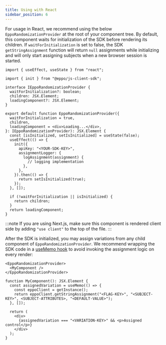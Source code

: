 ```yaml
---
title: Using with React
sidebar_position: 6
---
```


For usage in React, we recommend using the below `EppoRandomizationProvider` at the root of your component tree. By default, this component waits for initialization of the SDK before rendering its children. If `waitForInitialization` is set to false, the SDK `getStringAssignment` function will return `null` assignments while initializing and will only start assigning subjects when a new browser session is started.

```tsx
import { useEffect, useState } from "react";

import { init } from "@eppo/js-client-sdk";

interface IEppoRandomizationProvider {
  waitForInitialization?: boolean;
  children: JSX.Element;
  loadingComponent?: JSX.Element;
}

export default function EppoRandomizationProvider({
  waitForInitialization = true,
  children,
  loadingComponent = <div>Loading...</div>,
}: IEppoRandomizationProvider): JSX.Element {
  const [isInitialized, setIsInitialized] = useState(false);
  useEffect(() => {
    init({
      apiKey: "<YOUR-SDK-KEY>",
      assignmentLogger: {
        logAssignment(assignment) {
          // logging implementation
        },
      },
    }).then(() => {
      return setIsInitialized(true);
    });
  }, []);

  if (!waitForInitialization || isInitialized) {
    return children;
  }
  return loadingComponent;
}
```

:::note
If you are using Next.js, make sure this component is rendered client side by adding `"use client"` to the top of the file.
:::

After the SDK is initialized, you may assign variations from any child component of `EppoRandomizationProvider`. We recommend wrapping the SDK code in a [useMemo hook](https://reactjs.org/docs/hooks-reference.html#usememo) to avoid invoking the assignment logic on every render:

```tsx
<EppoRandomizationProvider>
  <MyComponent />
</EppoRandomizationProvider>
```

```tsx
function MyComponent(): JSX.Element {
  const assignedVariation = useMemo(() => {
    const eppoClient = getInstance();
    return eppoClient.getStringAssignment("<FLAG-KEY>", "<SUBJECT-KEY>", <SUBJECT-ATTRIBUTES>, "<DEFAULT-VALUE>");
  }, []);

  return (
    <div>
      {assignedVariation === "<VARIATION-KEY>" && <p>Assigned control</p>}
    </div>
  );
}
```

